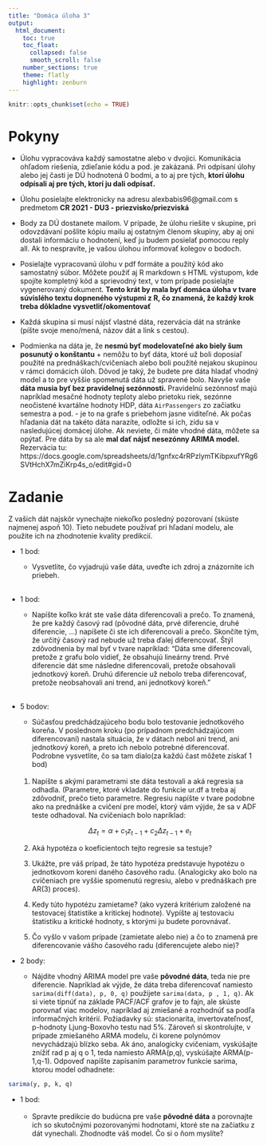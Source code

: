 ```yaml
---
title: "Domáca úloha 3"
output:
  html_document:
    toc: true
    toc_float:
      collapsed: false
      smooth_scroll: false
    number_sections: true
    theme: flatly
    highlight: zenburn
---
```


```r
knitr::opts_chunk$set(echo = TRUE)
```

# Pokyny

* Úlohu vypracováva každý samostatne alebo v dvojici. Komunikácia ohľadom riešenia, zdieľanie kódu a pod. je zakázaná. Pri odpísaní úlohy alebo jej časti je DÚ hodnotená 0 bodmi, a to aj pre tých, **ktorí úlohu odpísali aj pre tých, ktorí ju dali odpísať.**

* Úlohu posielajte elektronicky na adresu alexbabis96@gmail.com s predmetom **CR 2021 - DU3 - priezvisko/priezviská** 

* Body za DÚ dostanete mailom. V prípade, že úlohu riešite v skupine, pri odovzdávaní pošlite kópiu mailu aj ostatným členom skupiny, aby aj oni dostali informáciu o hodnotení, keď ju budem posielať pomocou reply all. Ak to nespravíte, je vašou úlohou informovať kolegov o bodoch.

* Posielajte vypracovanú úlohu v pdf formáte a použitý kód ako samostatný súbor. Môžete použiť aj R markdown s HTML výstupom, kde spojíte kompletný kód a sprievodný text, v tom prípade posielajte vygenerovaný dokument. **Tento krát by mala byť domáca úloha v tvare súvislého textu dopneného výstupmi z R, čo znamená, že každý krok treba dôkladne vysvetliť/okomentovať**

* Každá skupina si musí nájsť vlastné dáta, rezervácia dát na stránke (píšte svoje meno/mená, názov dát a link s cestou). 

+ Podmienka na dáta je, že **nesmú byť modelovateľné ako biely šum posunutý o konštantu** + nemôžu to byť dáta, ktoré už boli doposiaľ použité na prednáškach/cvičeniach alebo boli použité nejakou skupinou v rámci domácich úloh. Dôvod je taký, že budete pre dáta hladať vhodný model a to pre vyššie spomenutá dáta už spravené bolo. Navyše vaše **dáta musia byť bez pravidelnej sezónnosti.** Pravidelnú sezónnosť majú napríklad mesačné hodnoty teploty alebo prietoku riek, sezónne neočistené kvartálne hodnoty HDP, dáta `AirPassengers` zo začiatku semestra a pod. - je to na grafe s priebehom jasne viditeľné. Ak počas hľadania dát na takéto dáta narazíte, odložte si ich, zídu sa v nasledujúcej domácej úlohe. Ak neviete, či máte vhodné dáta, môžete sa opýtať. Pre dáta by sa ale **mal dať nájsť nesezónny ARIMA model.** Rezervácia tu: https://docs.google.com/spreadsheets/d/1gnfxc4rRPzlymTKibpxufYRg6SVtHchX7mZiKrp4s_o/edit#gid=0

# Zadanie
Z vašich dát najskôr vynechajte niekoľko posledný pozorovaní (skúste najmenej aspoň 10). Tieto nebudete používať pri hľadaní modelu, ale použite ich na zhodnotenie kvality predikcií.

+ 1 bod:

  + Vysvetlite, čo vyjadrujú vaše dáta, uveďte ich zdroj a znázornite ich priebeh.\
  \
+ 1 bod:

  + Napíšte koľko krát ste vaše dáta diferencovali a prečo. To znamená, že pre každý časový rad (pôvodné dáta, prvé diferencie, druhé diferencie, ...) napíšete či ste ich diferencovali a prečo. Skončíte tým, že určitý časový rad nebude už treba ďalej diferencovať. Štýl zdôvodnenia by mal byť v tvare napríklad: "Dáta sme diferencovali, pretože z grafu bolo vidieť, že obsahujú lineárny trend. Prvé diferencie dát sme následne diferencovali, pretože obsahovali jednotkový koreň. Druhú diferencie už nebolo treba diferencovať, pretože neobsahovali ani trend, ani jednotkový koreň."\
  \
+ 5 bodov: 

  + Súčasťou predchádzajúceho bodu bolo testovanie jednotkového koreňa. V poslednom kroku (po prípadnom predchádzajúcom diferencovaní) nastala situácia, že v dátach nebol ani trend, ani jednotkový koreň, a preto ich nebolo potrebné diferencovať. Podrobne vysvetlite, čo sa tam dialo(za každú čast môžete získať 1 bod)\
  \
  1. Napíšte s akými parametrami ste dáta testovali a aká regresia sa odhadla. (Parametre, ktoré vkladate do funkcie ur.df a treba aj zdôvodniť, prečo tieto parametre. Regresiu napíšte v tvare podobne ako na prednáške a cvičení pre model, ktorý vám výjde, že sa v ADF teste odhadoval. Na cvičeniach bolo napríklad:
  
  $$ \Delta z_{t} = \alpha + c_{1}z_{t-1}+c_{2}\Delta z_{t-1} + e_{t}$$
  
  2. Aká hypotéza o koeficientoch tejto regresie sa testuje?
  
  3. Ukážte, pre váš prípad, že táto hypotéza predstavuje hypotézu o jednotkovom koreni daného časového radu. (Analogicky ako bolo na cvičeniach pre vyššie spomenutú regresiu, alebo v prednáškach pre AR(3) proces).
  
  4. Kedy túto hypotézu zamietame? (ako vyzerá kritérium založené na testovacej štatistike a kritickej hodnote). Vypíšte aj testovaciu štatistiku a kritické hodnoty, s ktorými ju budete porovnávať.
  
  5. Čo vyšlo v vašom prípade (zamietate alebo nie) a čo to znamená pre diferencovanie vášho časového radu (diferencujete alebo nie)?
  
+ 2 body: 

  + Nájdite vhodný ARIMA model pre vaše **pôvodné dáta**, teda nie pre diferencie. Napríklad ak výjde, že dáta treba diferencovať namiesto `sarima(diff(data), p, 0, q)` použijete `sarima(data, p , 1, q)`. Ak si viete tipnúť na základe PACF/ACF grafov je to fajn, ale skúste porovnať viac modelov, napríklad aj zmiešané a rozhodnúť sa podľa informačných kritérií. Požiadavky sú: stacionarita, invertovateľnosť, p-hodnoty Ljung-Boxovho testu nad 5%. Zároveň si skontrolujte, v prípade zmiešaného ARMA modelu, či korene polynómov nevychádzajú blízko seba. Ak áno, analogicky cvičeniam, vyskúšajte znížiť rad p aj q o 1, teda namiesto ARMA(p,q), vyskúšajte ARMA(p-1,q-1). Odpoveď napíšte zapísaním parametrov funkcie sarima, ktorou model odhadnete:

```r
sarima(y, p, k, q)
```

+ 1 bod: \
\
  + Spravte predikcie do budúcna pre vaše **pôvodné dáta** a porovnajte ich so skutočnými pozorovanými hodnotami, ktoré ste na začiatku z dát vynechali. Zhodnodte váš model. Čo si o ňom myslíte?

  